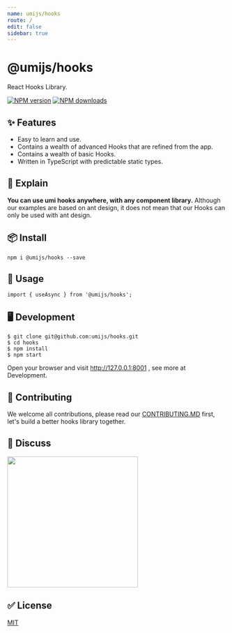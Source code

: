 ```yaml
---
name: umijs/hooks
route: /
edit: false
sidebar: true
---
```


# @umijs/hooks

React Hooks Library.

[![NPM version][image-1]][1] [![NPM downloads][image-2]][2]

## ✨ Features

* Easy to learn and use.
* Contains a wealth of advanced Hooks that are refined from the app.
* Contains a wealth of basic Hooks.
* Written in TypeScript with predictable static types.

## 📣 Explain

**You can use umi hooks anywhere, with any component library.**
Although our examples are based on ant design, it does not mean that our Hooks can only be used with ant design.

## 📦 Install

```
npm i @umijs/hooks --save
```

## 🔨 Usage

```
import { useAsync } from '@umijs/hooks';
```

## 🖥 Development

```
$ git clone git@github.com:umijs/hooks.git
$ cd hooks
$ npm install
$ npm start
```
Open your browser and visit http://127.0.0.1:8001 , see more at Development.

## 🤝 Contributing

We welcome all contributions, please read our [CONTRIBUTING.MD](https://github.com/umijs/hooks/blob/master/CONTRIBUTING.MD) first, let's build a better hooks library together.

## 👥 Discuss

<img src="https://github.com/umijs/hooks/blob/master/dingtalk.jpg" width="300" />

## ✅ License

[MIT](https://github.com/umijs/umi/blob/master/LICENSE)



[1]:	https://www.npmjs.com/package/@umijs/hooks
[2]:	https://npmjs.org/package/@umijs/hooks

[image-1]:	https://img.shields.io/npm/v/@umijs/hooks.svg?style=flat
[image-2]:	https://img.shields.io/npm/dm/@umijs/hooks.svg?style=flat


